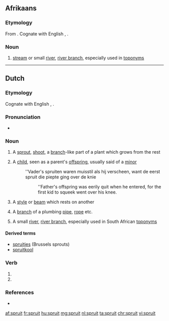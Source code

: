 ==Afrikaans==

===Etymology===
From {{etyl|nl|af}} {{term|spruit|lang=nl}}. Cognate with English {{term|sprite|lang=en}}, {{term|sprout|lang=en}}.

===Noun===
{{af-noun|spruite|spruitjie}}

# {{context|geography|lang=af}} [[stream]] or small [[river]], [[river branch]], especially used in [[toponym]]s

----

==Dutch==

===Etymology===
{{rfe|lang=nl}}
Cognate with English {{term|sprite|lang=en}}, {{term|sprout|lang=en}}.

===Pronunciation===
* {{audio|Nl-spruit.ogg|Audio|lang=nl}}

===Noun===
{{nl-noun|c|-en|spruitje}}

# {{context|botany|lang=nl}} A [[sprout]], [[shoot]], a [[branch]]-like part of a plant which grows from the rest
# A [[child]], seen as a parent's [[offspring]], usually said of a [[minor]]
#: ''Vader's spruiten waren muisstil als hij verscheen, want de eerst spruit die piepte ging over de knie
#:: ''Father's offspring was eerily quit when he entered, for the first kid to squeek went over his knee.
# {{context|construction|lang=nl}} A [[style]] or [[beam]] which rests on another
# A [[branch]] of a plumbing [[pipe]], [[rope]] etc.
# {{context|geography|lang=af}} A small [[river]], [[river branch]], especially used in South African [[toponym]]s

====Derived terms====
* [[spruitjes]] (Brussels sprouts)
* [[spruitkool]]

===Verb===
{{nl-verb-form}}

# {{nl-verb form of|p=123|n=sg|t=pres|m=ind|spruiten}}
# {{nl-verb form of|m=imp|spruiten}}

===References===
* {{R:Koenen}}

[[af:spruit]]
[[fr:spruit]]
[[hu:spruit]]
[[mg:spruit]]
[[nl:spruit]]
[[ta:spruit]]
[[chr:spruit]]
[[vi:spruit]]